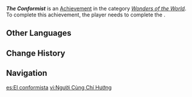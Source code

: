 {{Achievement Infobox
|id           = 84573
|order id     = 4097
|category     = Wonders of the World
|description  = Witness a certain story regarding light, shadow and hydrology...
|requirements = Complete ''[[Temporary Acclimatization]]''
|primogems    = 5
|tracking     = 
|topic        = 
|type         = Quest
|quest        = 
|hidden       = 1
}}
'''''The Conformist''''' is an [[Achievement]] in the category ''[[Wonders of the World]]''. To complete this achievement, the player needs to complete the {{Quest|Temporary Acclimatization}}.

==Other Languages==
{{Other Languages
|en      = The Conformist
|zhs     = 同流者
|zhs_rm  = 
|zht     = 同流者
|zht_rm  = 
|zh_tl   = 
|ja      = The Conformist
|ko      = 순응자
|ko_rm   = 
|ko_tl   = 
|es      = El conformista
|es_tl   = The Conformist
|fr      = La conformiste
|fr_tl   = The Conformist
|ru      = Конформист
|ru_tl   = The Conformist
|th      = ผู้คล้อยตาม
|th_rm   = 
|th_tl   = 
|vi      = Người Cùng Chí Hướng
|vi_tl   = 
|de      = Der Konformist
|de_tl   = The Conformist
|id      = Pengikut Arus
|id_tl   = Going With the Flow
|pt      = O Conformista
|pt_tl   = 
|tr      = Konformist
|tr_tl   = 
|it      = Conformismo
|it_tl   = 
}}

==Change History==
{{Change History|4.4}}

==Navigation==
{{Achievement Navbox}}

[[es:El conformista]]
[[vi:Người Cùng Chí Hướng]]